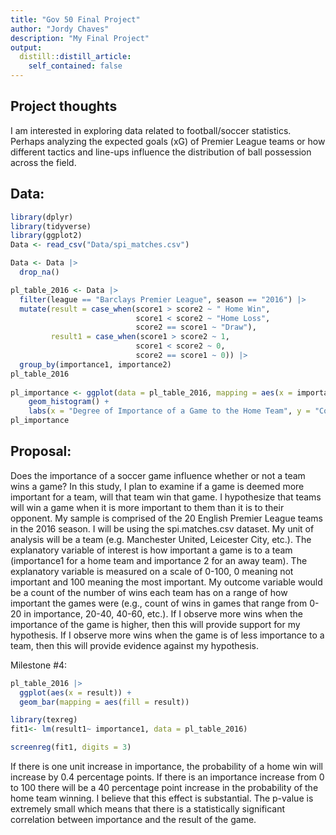 ```yaml
---
title: "Gov 50 Final Project"
author: "Jordy Chaves"
description: "My Final Project"
output:
  distill::distill_article:
    self_contained: false
---
```




## Project thoughts

I am interested in exploring data related to football/soccer statistics. Perhaps analyzing  the expected goals (xG) of Premier League teams or how different tactics and line-ups influence the distribution of ball possession across the field. 

## Data:

```r
library(dplyr)
library(tidyverse)
library(ggplot2)
Data <- read_csv("Data/spi_matches.csv")

Data <- Data |>
  drop_na()

pl_table_2016 <- Data |>
  filter(league == "Barclays Premier League", season == "2016") |>
  mutate(result = case_when(score1 > score2 ~ " Home Win",
                            score1 < score2 ~ "Home Loss",
                            score2 == score1 ~ "Draw"),
         result1 = case_when(score1 > score2 ~ 1,
                            score1 < score2 ~ 0,
                            score2 == score1 ~ 0)) |>
  group_by(importance1, importance2)
pl_table_2016
  
pl_importance <- ggplot(data = pl_table_2016, mapping = aes(x = importance1)) +
    geom_histogram() +
    labs(x = "Degree of Importance of a Game to the Home Team", y = "Count")
pl_importance
```

## Proposal:


Does the importance of a soccer game influence whether or not a team wins a game? In this study, I plan to examine if a game is deemed more important for a team, will that team win that game. I hypothesize that teams will win a game when it is more important to them than it is to their opponent. My sample is comprised of the 20 English Premier League teams in the 2016 season. I will be using the spi.matches.csv dataset. My unit of analysis will be a team (e.g. Manchester United, Leicester City, etc.). The explanatory variable of interest is how important a game is to a team (importance1 for a home team and importance 2 for an away team). The explanatory variable is measured on a scale of 0-100, 0 meaning not important and 100 meaning the most important. My outcome variable would be a count of the number of wins each team has on a range of how important the games were (e.g., count of wins in games that range from 0-20 in importance, 20-40, 40-60, etc.). If I observe more wins when the importance of the game is higher, then this will provide support for my hypothesis. If I observe more wins when the game is of less importance to a team, then this will provide evidence against my hypothesis.


Milestone #4:


```r
pl_table_2016 |>
  ggplot(aes(x = result)) +
  geom_bar(mapping = aes(fill = result))
```





```r
library(texreg)
fit1<- lm(result1~ importance1, data = pl_table_2016)

screenreg(fit1, digits = 3)

```
If there is one unit increase in importance, the probability of a home win will increase by 0.4 percentage points. If there is an importance increase from 0 to 100 there will be a 40 percentage point increase in the probability of the home team winning. I believe that this effect is substantial. The p-value is extremely small which means that there is a statistically significant correlation between importance and the result of the game.
